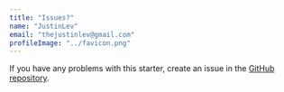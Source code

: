 ```yaml
---
title: "Issues?"
name: "JustinLev"
email: "thejustinlev@gmail.com"
profileImage: "../favicon.png"
---
```


If you have any problems with this starter, create an issue in the <a href="https://github.com/konstantinmuenster/gatsby-starter-portfolio-minimal" target="_blank" rel="nofollow noopener noreferrer" aria-label="External Link"><Underlining color={Theme.colors.tertiary} hoverColor={Theme.colors.secondary}>GitHub repository</Underlining></a>.
